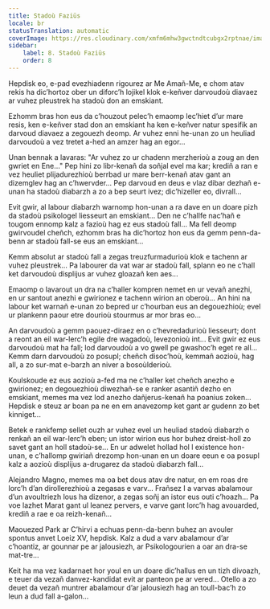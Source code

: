 ```yaml
---
title: Stadoù Faziüs
locale: br
statusTranslation: automatic
coverImage: https://res.cloudinary.com/xmfm6mhw3gwctndtcubgx2rptnae/image/upload/v1740468922/small_cover_tratado_de_psicologia_revolucionaria_a4c0dca4e0.webp
sidebar:
    label: 8. Stadoù Faziüs
    order: 8
---
```

Hepdisk eo, e-pad evezhiadenn rigourez ar Me Amañ-Me, e chom atav rekis ha dic’hortoz ober un diforc’h lojikel klok e-keñver darvoudoù diavaez ar vuhez pleustrek ha stadoù don an emskiant.

Ezhomm bras hon eus da c’houzout pelec’h emaomp lec’hiet d’ur mare resis, ken e-keñver stad don an emskiant ha ken e-keñver natur spesifik an darvoud diavaez a zegouezh deomp. Ar vuhez enni he-unan zo un heuliad darvoudoù a vez tretet a-hed an amzer hag an egor...

Unan bennak a lavaras: "Ar vuhez zo ur chadenn merzherioù a zoug an den gwriet en Ene..." Pep hini zo libr-kenañ da soñjal evel ma kar; krediñ a ran e vez heuliet plijadurezhioù berrbad ur mare berr-kenañ atav gant an dizemglev hag an c’hwervder... Pep darvoud en deus e vlaz dibar dezhañ e-unan ha stadoù diabarzh a zo a bep seurt ivez; dic’hizeller eo, divrall...

Evit gwir, al labour diabarzh warnomp hon-unan a ra dave en un doare pizh da stadoù psikologel liesseurt an emskiant... Den ne c’hallfe nac’hañ e tougom ennomp kalz a fazioù hag ez eus stadoù fall... Ma fell deomp gwirvoudel cheñch, ezhomm bras ha dic’hortoz hon eus da gemm penn-da-benn ar stadoù fall-se eus an emskiant...

Kemm absolut ar stadoù fall a zegas treuzfurmadurioù klok e tachenn ar vuhez pleustrek... Pa labourer da vat war ar stadoù fall, splann eo ne c’hall ket darvoudoù displijus ar vuhez gloazañ ken aes...

Emaomp o lavarout un dra na c’haller kompren nemet en ur vevañ anezhi, en ur santout anezhi e gwirionez e tachenn wirion an oberoù... An hini na labour ket warnañ e-unan zo bepred ur c’hourban eus an degouezhioù; evel ur plankenn paour etre dourioù stourmus ar mor bras eo...

An darvoudoù a gemm paouez-diraez en o c’hevredadurioù liesseurt; dont a reont an eil war-lerc’h egile dre wagadoù, levezonioù int... Evit gwir ez eus darvoudoù mat ha fall; lod darvoudoù a vo gwell pe gwashoc’h eget re all... Kemm darn darvoudoù zo posupl; cheñch disoc’hoù, kemmañ aozioù, hag all, a zo sur-mat e-barzh an niver a bosoùlderioù.

Koulskoude ez eus aozioù a-fed ma ne c’haller ket cheñch anezho e gwirionez; en degouezhioù diwezhañ-se e ranker asantiñ dezho en emskiant, memes ma vez lod anezho dañjerus-kenañ ha poanius zoken... Hepdisk e steuz ar boan pa ne en em anavezomp ket gant ar gudenn zo bet kinniget...

Betek e rankfemp sellet ouzh ar vuhez evel un heuliad stadoù diabarzh o renkañ an eil war-lerc’h eben; un istor wirion eus hor buhez dreist-holl zo savet gant an holl stadoù-se... En ur adwelet hollad hol l existence hon-unan, e c’hallomp gwiriañ drezomp hon-unan en un doare eeun e oa posupl kalz a aozioù displijus a-drugarez da stadoù diabarzh fall...

Alejandro Magno, memes ma oa bet dous atav dre natur, en em roas dre lorc’h d’an dirollerezhioù a zegasas e varv... Frañsez I a varvas abalamour d’un avoultriezh lous ha dizenor, a zegas soñj an istor eus outi c’hoazh... Pa voe lazhet Marat gant ul leanez pervers, e varve gant lorc’h hag avouarded, krediñ a rae e oa reizh-kenañ...

Maouezed Park ar C’hirvi a echuas penn-da-benn buhez an avouler spontus anvet Loeiz XV, hepdisk. Kalz a dud a varv abalamour d’ar c’hoantiz, ar gounnar pe ar jalousiezh, ar Psikologourien a oar an dra-se mat-tre...

Keit ha ma vez kadarnaet hor youl en un doare dic’hallus en un tizh divoazh, e teuer da vezañ danvez-kandidat evit ar panteon pe ar vered... Otello a zo deuet da vezañ muntrer abalamour d’ar jalousiezh hag an toull-bac’h zo leun a dud fall a-galon...

